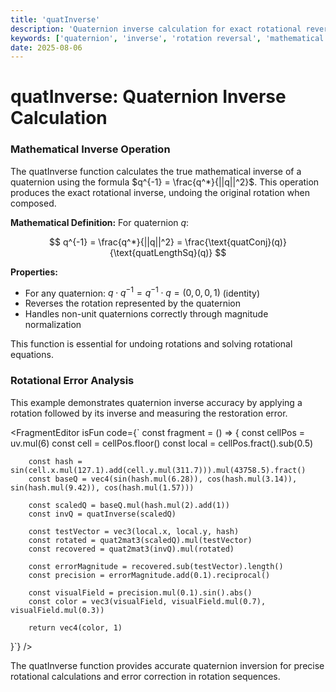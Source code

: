 ```yaml
---
title: 'quatInverse'
description: 'Quaternion inverse calculation for exact rotational reversal operations'
keywords: ['quaternion', 'inverse', 'rotation reversal', 'mathematical inversion']
date: 2025-08-06
---
```



# quatInverse: Quaternion Inverse Calculation

### Mathematical Inverse Operation

The quatInverse function calculates the true mathematical inverse of a quaternion using the formula $q^{-1} = \frac{q^*}{||q||^2}$. This operation produces the exact rotational inverse, undoing the original rotation when composed.

**Mathematical Definition:**
For quaternion $q$:

$$
q^{-1} = \frac{q^*}{||q||^2} = \frac{\text{quatConj}(q)}{\text{quatLengthSq}(q)}
$$

**Properties:**

- For any quaternion: $q \cdot q^{-1} = q^{-1} \cdot q = (0,0,0,1)$ (identity)
- Reverses the rotation represented by the quaternion
- Handles non-unit quaternions correctly through magnitude normalization

This function is essential for undoing rotations and solving rotational equations.

### Rotational Error Analysis

This example demonstrates quaternion inverse accuracy by applying a rotation followed by its inverse and measuring the restoration error.

<FragmentEditor
        isFun
        code={`
const fragment = () => {
        const cellPos = uv.mul(6)
        const cell = cellPos.floor()
        const local = cellPos.fract().sub(0.5)

        const hash = sin(cell.x.mul(127.1).add(cell.y.mul(311.7))).mul(43758.5).fract()
        const baseQ = vec4(sin(hash.mul(6.28)), cos(hash.mul(3.14)), sin(hash.mul(9.42)), cos(hash.mul(1.57)))

        const scaledQ = baseQ.mul(hash.mul(2).add(1))
        const invQ = quatInverse(scaledQ)

        const testVector = vec3(local.x, local.y, hash)
        const rotated = quat2mat3(scaledQ).mul(testVector)
        const recovered = quat2mat3(invQ).mul(rotated)

        const errorMagnitude = recovered.sub(testVector).length()
        const precision = errorMagnitude.add(0.1).reciprocal()

        const visualField = precision.mul(0.1).sin().abs()
        const color = vec3(visualField, visualField.mul(0.7), visualField.mul(0.3))

        return vec4(color, 1)

}`}
/>

The quatInverse function provides accurate quaternion inversion for precise rotational calculations and error correction in rotation sequences.
